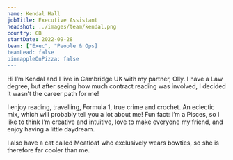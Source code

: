 ```yaml
---
name: Kendal Hall
jobTitle: Executive Assistant 
headshot: ../images/team/kendal.png
country: GB
startDate: 2022-09-28
team: ["Exec", "People & Ops]
teamLead: false
pineappleOnPizza: false
---
```

Hi I’m Kendal and I live in Cambridge UK with my partner, Olly. I have a Law degree, but after seeing how much contract reading was involved, I decided it wasn’t the career path for me!

I enjoy reading, travelling, Formula 1, true crime and crochet. An eclectic mix, which will probably tell you a lot about me! Fun fact: I’m a Pisces, so I like to think I’m creative and intuitive, love to make everyone my friend, and enjoy having a little daydream.

I also have a cat called Meatloaf who exclusively wears bowties, so she is therefore far cooler than me.

